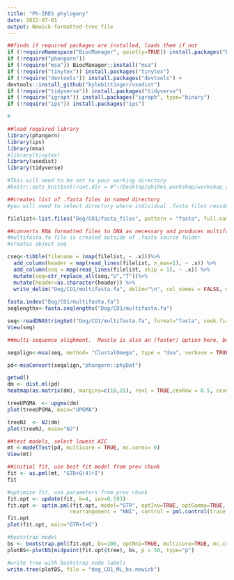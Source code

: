 ```yaml
---
title: "Ph-IRES phylogeny"
date: 2022-07-01
output: Newick-formatted tree file
---
```

```r
##finds if required packages are installed, loads them if not
if (!requireNamespace("BiocManager", quietly=TRUE)) install.packages("BiocManager")
if (!require("phangorn"))
if (!require("msa")) BiocManager::install("msa")
if (!require("tinytex")) install.packages("tinytex") 
if (!require("devtools")) install.packages("devtools") +
devtools::install_github("kylebittinger/usedist")
if (!require("tidyverse")) install.packages("tidyverse")
if (!require("igraph")) install.packages("igraph", type="binary")
if (!require("ips")) install.packages("ips")

#

##load required library
library(phangorn)
library(ips)
library(msa)
#library(tinytex)
library(usedist)
library(tidyverse)

#This will need to be set to your working directory
#knitr::opts_knit$set(root.dir = #"~/Desktop/phiRes_workshop/workshop_data-analysis/phiRes_phylogeny")
```
```r

##creates list of .fasta files in named directory
#you will need to select directory where individual .fasta files reside.  .fasta or .fa both acceptable file suffixes

filelist<-list.files("Dog/CO1/fasta_files", pattern = "fasta", full.names= TRUE)

##converts RNA formatted files to DNA as necessary and produces multifasta file for alignment
#multifasta.fa file is created outside of .fasta source folder
#creates object seq

cseq<-tibble(filename = (map(filelist, ~ .x)))%>%
  add_column(header = map(read_lines(filelist, n_max=1), ~ .x)) %>%
  add_column(seq = map(read_lines(filelist, skip = 1), ~ .x)) %>%
  mutate(seq=str_replace_all(seq,"U","T"))%>%
  mutate(header=as.character(header)) %>%
  write_delim("Dog/CO1/multifasta.fa", delim="\n", col_names = FALSE, eol="")
                                 
fasta.index("Dog/CO1/multifasta.fa")
seqlengths<-fasta.seqlengths("Dog/CO1/multifasta.fa")

seq<-readDNAStringSet("Dog/CO1/multifasta.fa", format="fasta", seek.first.rec=TRUE)
View(seq)

```
```r
##multi-sequence alighment.  Muscle is also an (faster) option here, but need to remove first empty line of multifasta.fa file.

seqalign<-msa(seq, method= "ClustalOmega", type = "dna", verbose = TRUE)

pd<-msaConvert(seqalign,"phangorn::phyDat")
```
```r
getwd()
dm <- dist.ml(pd)
heatmap(as.matrix(dm), margins=c(18,15), revC = TRUE,cexRow = 0.5, cexCol = 0.5, symm = TRUE)

treeUPGMA  <- upgma(dm)
plot(treeUPGMA, main="UPGMA")

treeNJ  <- NJ(dm)
plot(treeNJ, main="NJ")
```
```r
##test models, select lowest AIC
mt <-modelTest(pd, multicore = TRUE, mc.cores= 6)
View(mt)
```
```r
##initial fit, use best fit model from prev chunk
fit <- as.pml(mt, "GTR+G(4)+I")
fit
```
```r
#optimize fit, use parameters from prev chunk
fit.opt <- update(fit, k=4, inv=0.593)
fit.opt <- optim.pml(fit.opt, model="GTR", optInv=TRUE, optGamma=TRUE,
                    rearrangement = "NNI", control = pml.control(trace = 0))
fit.opt
plot(fit.opt, main="GTR+I+G")

#bootstrap model
bs <- bootstrap.pml(fit.opt, bs=100, optNni=TRUE, multicore=TRUE, mc.cores = 6)
plotBS<-plotBS(midpoint(fit.opt$tree), bs, p = 50, type="p")

#write tree with bootstrap node labels
write.tree(plotBS, file = "dog_CO1_ML_bs.newick")

```
